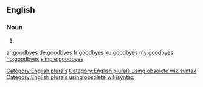 ==English==

===Noun===
{{head|en}}

# {{plural of|goodbye}}

[[Category:English plurals]][[Category:English plurals using obsolete wikisyntax]][[Category:English plurals using obsolete wikisyntax]]

[[ar:goodbyes]]
[[de:goodbyes]]
[[fr:goodbyes]]
[[ku:goodbyes]]
[[my:goodbyes]]
[[no:goodbyes]]
[[simple:goodbyes]]